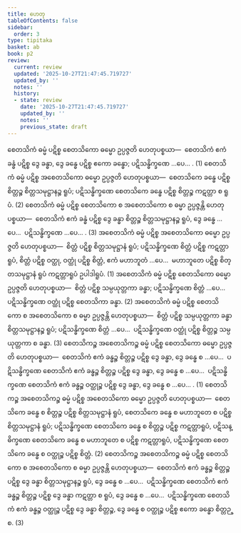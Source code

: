```yaml
---
title: ဟေတု
tableOfContents: false
sidebar:
  order: 3
type: tipitaka
basket: ab
book: p2
review:
  current: review
  updated: '2025-10-27T21:47:45.719727'
  updated_by: ''
  notes: ''
  history:
  - state: review
    date: '2025-10-27T21:47:45.719727'
    updated_by: ''
    notes: ''
    previous_state: draft
---
```



<ReviewStatus review={frontmatter.review} showDetails={true} />

<HypothesisAnnotation frontmatter={frontmatter} />

<DynamicBreadcrumb />

<Division number="92" book="p2" e="ch" v="38" p="287">

<Paragraph number="2542" book="p2">
စေတသိကံ ဓမ္မံ ပဋိစ္စ စေတသိကော ဓမ္မော ဥပ္ပဇ္ဇတိ ဟေတုပစ္စယာ—  စေတသိကံ ဧကံ ခန္ဓံ ပဋိစ္စ ဒွေ ခန္ဓာ, ဒွေ ခန္ဓေ ပဋိစ္စ ဧကော ခန္ဓော; ပဋိသန္ဓိက္ခဏေ …ပေ… . (1)
</Paragraph>

<Paragraph number="2543" book="p2">
စေတသိကံ ဓမ္မံ ပဋိစ္စ အစေတသိကော ဓမ္မော ဥပ္ပဇ္ဇတိ ဟေတုပစ္စယာ—  စေတသိကေ ခန္ဓေ ပဋိစ္စ စိတ္တဉ္စ စိတ္တသမုဋ္ဌာနဉ္စ ရူပံ; ပဋိသန္ဓိက္ခဏေ စေတသိကေ ခန္ဓေ ပဋိစ္စ စိတ္တဉ္စ ကဋတ္တာ စ ရူပံ. (2)
</Paragraph>

<Paragraph number="2544" book="p2">
စေတသိကံ ဓမ္မံ ပဋိစ္စ စေတသိကော စ အစေတသိကော စ ဓမ္မာ ဥပ္ပဇ္ဇန္တိ ဟေတုပစ္စယာ—  စေတသိကံ ဧကံ ခန္ဓံ ပဋိစ္စ ဒွေ ခန္ဓာ စိတ္တဉ္စ စိတ္တသမုဋ္ဌာနဉ္စ ရူပံ, ဒွေ ခန္ဓေ …ပေ…  ပဋိသန္ဓိက္ခဏေ …ပေ… . (3)
</Paragraph>

</Division>
<Division number="93" book="p2" e="ch" v="38" p="287">

<Paragraph number="2545" book="p2">
အစေတသိကံ ဓမ္မံ ပဋိစ္စ အစေတသိကော ဓမ္မော ဥပ္ပဇ္ဇတိ ဟေတုပစ္စယာ—  စိတ္တံ ပဋိစ္စ စိတ္တသမုဋ္ဌာနံ ရူပံ; ပဋိသန္ဓိက္ခဏေ စိတ္တံ ပဋိစ္စ ကဋတ္တာရူပံ, စိတ္တံ ပဋိစ္စ ဝတ္ထု, ဝတ္ထုံ ပဋိစ္စ စိတ္တံ, ဧကံ မဟာဘူတံ …ပေ…  မဟာဘူတေ ပဋိစ္စ စိတ္တသမုဋ္ဌာနံ ရူပံ ကဋတ္တာရူပံ ဥပါဒါရူပံ. (1)
</Paragraph>

<Paragraph number="2546" book="p2">
အစေတသိကံ ဓမ္မံ ပဋိစ္စ စေတသိကော ဓမ္မော ဥပ္ပဇ္ဇတိ ဟေတုပစ္စယာ—  စိတ္တံ ပဋိစ္စ သမ္ပယုတ္တကာ ခန္ဓာ; ပဋိသန္ဓိက္ခဏေ စိတ္တံ …ပေ…  ပဋိသန္ဓိက္ခဏေ ဝတ္ထုံ ပဋိစ္စ စေတသိကာ ခန္ဓာ. (2)
</Paragraph>

<Paragraph number="2547" book="p2">
အစေတသိကံ ဓမ္မံ ပဋိစ္စ စေတသိကော စ အစေတသိကော စ ဓမ္မာ ဥပ္ပဇ္ဇန္တိ ဟေတုပစ္စယာ—  စိတ္တံ ပဋိစ္စ သမ္ပယုတ္တကာ ခန္ဓာ စိတ္တသမုဋ္ဌာနဉ္စ ရူပံ; ပဋိသန္ဓိက္ခဏေ စိတ္တံ …ပေ…  ပဋိသန္ဓိက္ခဏေ ဝတ္ထုံ ပဋိစ္စ စိတ္တဉ္စ သမ္ပယုတ္တကာ စ ခန္ဓာ. (3)
</Paragraph>

</Division>
<Division number="94" book="p2" e="ch" v="38" p="287">

<Paragraph number="2548" book="p2">
စေတသိကဉ္စ အစေတသိကဉ္စ ဓမ္မံ ပဋိစ္စ စေတသိကော ဓမ္မော ဥပ္ပဇ္ဇတိ ဟေတုပစ္စယာ—  စေတသိကံ ဧကံ ခန္ဓဉ္စ စိတ္တဉ္စ ပဋိစ္စ ဒွေ ခန္ဓာ, ဒွေ ခန္ဓေ စ …ပေ…  ပဋိသန္ဓိက္ခဏေ စေတသိကံ ဧကံ ခန္ဓဉ္စ စိတ္တဉ္စ ပဋိစ္စ ဒွေ ခန္ဓာ, ဒွေ ခန္ဓေ စ …ပေ…  ပဋိသန္ဓိက္ခဏေ စေတသိကံ ဧကံ ခန္ဓဉ္စ ဝတ္ထုဉ္စ ပဋိစ္စ ဒွေ ခန္ဓာ, ဒွေ ခန္ဓေ စ …ပေ… . (1)
</Paragraph>

<Paragraph number="2549" book="p2">
စေတသိကဉ္စ အစေတသိကဉ္စ ဓမ္မံ ပဋိစ္စ အစေတသိကော ဓမ္မော ဥပ္ပဇ္ဇတိ ဟေတုပစ္စယာ—  စေတသိကေ ခန္ဓေ စ စိတ္တဉ္စ ပဋိစ္စ စိတ္တသမုဋ္ဌာနံ ရူပံ, စေတသိကေ ခန္ဓေ စ မဟာဘူတေ စ ပဋိစ္စ စိတ္တသမုဋ္ဌာနံ ရူပံ; ပဋိသန္ဓိက္ခဏေ စေတသိကေ ခန္ဓေ စ စိတ္တဉ္စ ပဋိစ္စ ကဋတ္တာရူပံ, ပဋိသန္ဓိက္ခဏေ စေတသိကေ ခန္ဓေ စ မဟာဘူတေ စ ပဋိစ္စ ကဋတ္တာရူပံ, ပဋိသန္ဓိက္ခဏေ စေတသိကေ ခန္ဓေ စ ဝတ္ထုဉ္စ ပဋိစ္စ စိတ္တံ. (2)
</Paragraph>

<Paragraph number="2550" book="p2">
စေတသိကဉ္စ အစေတသိကဉ္စ ဓမ္မံ ပဋိစ္စ စေတသိကော စ အစေတသိကော စ ဓမ္မာ ဥပ္ပဇ္ဇန္တိ ဟေတုပစ္စယာ—  စေတသိကံ ဧကံ ခန္ဓဉ္စ စိတ္တဉ္စ ပဋိစ္စ ဒွေ ခန္ဓာ စိတ္တသမုဋ္ဌာနဉ္စ ရူပံ, ဒွေ ခန္ဓေ စ …ပေ…  ပဋိသန္ဓိက္ခဏေ စေတသိကံ ဧကံ ခန္ဓဉ္စ စိတ္တဉ္စ ပဋိစ္စ ဒွေ ခန္ဓာ ကဋတ္တာ စ ရူပံ, ဒွေ ခန္ဓေ စ …ပေ…  ပဋိသန္ဓိက္ခဏေ စေတသိကံ ဧကံ ခန္ဓဉ္စ ဝတ္ထုဉ္စ ပဋိစ္စ ဒွေ ခန္ဓာ စိတ္တဉ္စ, ဒွေ ခန္ဓေ စ ဝတ္ထုဉ္စ ပဋိစ္စ ဧကော ခန္ဓော စိတ္တဉ္စ. (3)
</Paragraph>
</Division>